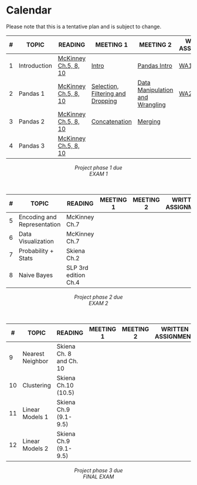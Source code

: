 # Calendar {.unnumbered}

::: {.callout-caution}
Please note that this is a tentative plan and is subject to change.
:::


| # | TOPIC | READING | MEETING 1 | MEETING 2 | WRITTEN  ASSIGNMENT | PROGRAMMING ASSIGNMENT |
|---|----|---|---|---|---|---|
| 1 | Introduction | [McKinney Ch.5, 8, 10](https://wesmckinney.com/book/pandas-basics) |  [Intro](intro.qmd)  | [Pandas Intro](pandas/preliminaries.ipynb) | [WA1](https://docs.google.com/document/d/1-V69jP6oYPr6TiiSsxq93TnL8xLxElhHIrCkQyicbzc/edit?usp=sharing) | **[PA 1](https://colab.research.google.com/drive/1UeK2EkDkRmLPyVbJ65_ild-kzeswaOgT?usp=sharing)** |
| 2 | Pandas 1 | [McKinney Ch.5, 8, 10](https://wesmckinney.com/book/pandas-basics) | [Selection, Filtering and Dropping](pandas/select_filter.ipynb) | [Data Manipulation and Wrangling](pandas/wrangling.ipynb) | [WA2](https://courses.furman.edu/mod/feedback/view.php?id=726353) | **[PA 2](https://colab.research.google.com/drive/1Ak7a1FzXVPUqVzcxgqWNlyXNk3OK5TKG?usp=sharing)** |
| 3 | Pandas 2 |[McKinney Ch.5, 8, 10](https://wesmckinney.com/book/pandas-basics)    | [Concatenation](pandas/concat_merge.ipynb#concatenating-dataframes) | [Merging](pandas/concat_merge.ipynb#merging-dataframes) | | |
| 4 | Pandas 3 | [McKinney Ch.5, 8, 10](https://wesmckinney.com/book/pandas-basics) |  |  | | | 

<center>
_Project phase 1 due_ \
_EXAM 1_
</center>

<br/>

| # | TOPIC | READING | MEETING 1 | MEETING 2 | WRITTEN  ASSIGNMENT | PROGRAMMING ASSIGNMENT |
|---|----|---|---|---|---|---|
| 5 | Encoding and Representation | McKinney Ch.7 |  |  | | |
| 6 | Data Visualization | McKinney Ch.7 |  |  | | |
| 7 | Probability + Stats | Skiena Ch.2 |  |  | | |
| 8 | Naive Bayes | SLP 3rd edition Ch.4 |  |  | | |

<center>
_Project phase 2 due_ \
_EXAM 2_
</center>

<br/>

| # | TOPIC | READING | MEETING 1 | MEETING 2 | WRITTEN  ASSIGNMENT | PROGRAMMING ASSIGNMENT |
|---|----|---|---|---|---|---|
| 9 | Nearest Neighbor | Skiena Ch. 8 and Ch. 10 |  |  | | |
| 10 | Clustering | Skiena Ch.10 (10.5) |  |  | | |
| 11 | Linear Models 1 | Skiena Ch.9 (9.1-9.5) |  |  | | |
| 12 | Linear Models 2 | Skiena Ch.9 (9.1-9.5)|  |  | | |

<center>
_Project phase 3 due_ \
_FINAL EXAM_
</center>